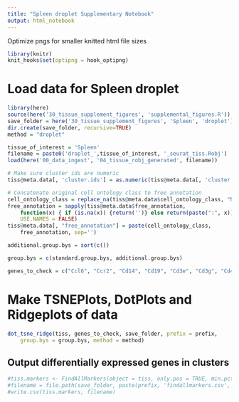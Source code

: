 ```yaml
---
title: "Spleen droplet Supplementary Notebook"
output: html_notebook
---
```




Optimize pngs for smaller knitted html file sizes
```r
library(knitr)
knit_hooks$set(optipng = hook_optipng)
```

# Load data for Spleen droplet


```r
library(here)
source(here('30_tissue_supplement_figures', 'supplemental_figures.R'))
save_folder = here('30_tissue_supplement_figures', 'Spleen', 'droplet')
dir.create(save_folder, recursive=TRUE)
method = "droplet"

tissue_of_interest = 'Spleen'
filename = paste0('droplet_',tissue_of_interest, '_seurat_tiss.Robj')
load(here('00_data_ingest', '04_tissue_robj_generated', filename))

# Make sure cluster ids are numeric
tiss@meta.data[, 'cluster.ids'] = as.numeric(tiss@meta.data[, 'cluster.ids'])

# Concatenate original cell ontology class to free annotation
cell_ontology_class = replace_na(tiss@meta.data$cell_ontology_class, "NA")
free_annotation = sapply(tiss@meta.data$free_annotation,
    function(x) { if (is.na(x)) {return('')} else return(paste(":", x))},
    USE.NAMES = FALSE)
tiss@meta.data[, "free_annotation"] = paste(cell_ontology_class,
    free_annotation, sep='')

additional.group.bys = sort(c())

group.bys = c(standard.group.bys, additional.group.bys)

genes_to_check = c("Ccl6", "Ccr2", "Cd14", "Cd19", "Cd3e", "Cd3g", "Cd4", "Cd5", "Cd74", "Cd79a", "Cd79b", "Cd8a", "Cd9", "Cnn3", "Flt3", "Hmgn3", "Ifitm3", "Il2rb", "Itgax", "Klrb1a", "Klrk1", "Lyz1", "Mpeg1", "Ptprc", "Vcam1")
```

# Make TSNEPlots, DotPlots and Ridgeplots of data

```r
dot_tsne_ridge(tiss, genes_to_check, save_folder, prefix = prefix,
    group.bys = group.bys, method = method)
```

## Output differentially expressed genes in clusters

```r
#tiss.markers <- FindAllMarkers(object = tiss, only.pos = TRUE, min.pct = 0.25, thresh.use = 0.25)
#filename = file.path(save_folder, paste(prefix, 'findallmarkers.csv', sep='_'))
#write.csv(tiss.markers, filename)
```
